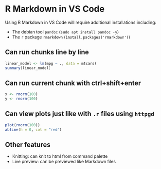 # R Markdown in VS Code

Using R Markdown in VS Code will require additional installations including:

- The debian tool `pandoc` (`sudo apt install pandoc -y`)
- The `r` package `rmarkdown` (`install.packages('rmarkdown')`)

## Can run chunks line by line

```r
linear_model <- lm(mpg ~ ., data = mtcars)
summary(linear_model)
```

## Can run current chunk with ctrl+shift+enter

```r
x <- rnorm(100)
y <- rnorm(100)
```

## Can view plots just like with `.r` files using `httpgd`

```r
plot(rnorm(100))
abline(h = 0, col = "red")
```

## Other features

- Knitting: can knit to html from command palette
- Live preview: can be previewed like Markdown files
